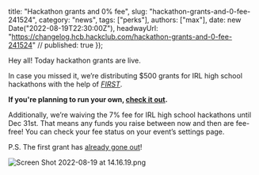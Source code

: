  title: "Hackathon grants and 0% fee",
  slug: "hackathon-grants-and-0-fee-241524",
  category: "news",
  tags: ["perks"],
  authors: ["max"],
  date: new Date("2022-08-19T22:30:00Z"),
  headwayUrl: "https://changelog.hcb.hackclub.com/hackathon-grants-and-0-fee-241524" // published: true
});

Hey all! Today hackathon grants are live.

In case you missed it, we’re distributing $500 grants for IRL high school hackathons with the help of [_FIRST_](https://www.firstinspires.org).

**If you're planning to run your own, [check it out](https://hackclub.com/hackathons/grant).**

Additionally, we’re waiving the 7% fee for IRL high school hackathons until Dec 31st. That means any funds you raise between now and then are fee-free! You can check your fee status on your event’s settings page.


P.S. The first grant has [already gone out](https://bank.hackclub.com/lelandhacks#vgHA5b)!

![Screen Shot 2022-08-19 at 14.16.19.png](https://cloud.headwayapp.co/changelogs_images/images/big/000/093/620-12bcaaf38e280beebcd362dd6fb1f142dd92cceb.png)
